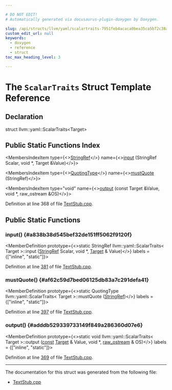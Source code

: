 ```yaml
---

# DO NOT EDIT!
# Automatically generated via docusaurus-plugin-doxygen by Doxygen.

slug: /api/structs/llvm/yaml/scalartraits-7951feb4acaca0bea35ca5b72c38a34c
custom_edit_url: null
keywords:
  - doxygen
  - reference
  - struct
toc_max_heading_level: 3

---
```





# The `ScalarTraits` Struct Template Reference

<DoxygenPage pluginConfig={pluginConfig}>



## Declaration

<CodeBlock>struct llvm::yaml::ScalarTraits&lt;Target&gt;</CodeBlock>

## Public Static Functions Index

<MembersIndex>

<MembersIndexItem
  type={<><a href="/docs/api/classes/llvm/stringref">StringRef</a></>}
  name={<><a href="#a838b38d545bef32de151ff5062f9120f">input</a> (StringRef Scalar, void &#42;, Target &amp;Value)</>}>
</MembersIndexItem>

<MembersIndexItem
  type={<><a href="/docs/api/namespaces/llvm/yaml/#a2e9b09c50b4fff3bad8cba23daef8757">QuotingType</a></>}
  name={<><a href="#af62c59d7bed06125db83a7c291defa41">mustQuote</a> (StringRef)</>}>
</MembersIndexItem>

<MembersIndexItem
  type="void"
  name={<><a href="#adddb529339733149f849a286360d07e6">output</a> (const Target &amp;Value, void &#42;, raw&#95;ostream &amp;OS)</>}>
</MembersIndexItem>

</MembersIndex>


Definition at line 368 of file <a href="/docs/api/files/lib/lib/textapi/textstub-cpp">TextStub.cpp</a>.

<SectionDefinition>

## Public Static Functions

### input() {#a838b38d545bef32de151ff5062f9120f}

<MemberDefinition
  prototype={<>static StringRef llvm::yaml::ScalarTraits&lt; Target &gt;::input (<a href="/docs/api/classes/llvm/stringref">StringRef</a> Scalar, void &#42;, <a href="/docs/api/classes/llvm/target">Target</a> &amp; Value)</>}
  labels = {["inline", "static"]}>

Definition at line <a href="/docs/api/files/lib/lib/textapi/textstub-cpp/#l00381">381</a> of file <a href="/docs/api/files/lib/lib/textapi/textstub-cpp">TextStub.cpp</a>.
</MemberDefinition>

### mustQuote() {#af62c59d7bed06125db83a7c291defa41}

<MemberDefinition
  prototype={<>static QuotingType llvm::yaml::ScalarTraits&lt; Target &gt;::mustQuote (<a href="/docs/api/classes/llvm/stringref">StringRef</a>)</>}
  labels = {["inline", "static"]}>

Definition at line <a href="/docs/api/files/lib/lib/textapi/textstub-cpp/#l00397">397</a> of file <a href="/docs/api/files/lib/lib/textapi/textstub-cpp">TextStub.cpp</a>.
</MemberDefinition>

### output() {#adddb529339733149f849a286360d07e6}

<MemberDefinition
  prototype={<>static void llvm::yaml::ScalarTraits&lt; Target &gt;::output (<a href="/docs/api/files/lib/lib/target/lib/target/aarch64/aarch64promoteconstant-cpp/#a90f8350fecae261c25be85d38b451bff">const</a> <a href="/docs/api/classes/llvm/target">Target</a> &amp; Value, void &#42;, <a href="/docs/api/classes/llvm/raw-ostream">raw&#95;ostream</a> &amp; OS)</>}
  labels = {["inline", "static"]}>

Definition at line <a href="/docs/api/files/lib/lib/textapi/textstub-cpp/#l00369">369</a> of file <a href="/docs/api/files/lib/lib/textapi/textstub-cpp">TextStub.cpp</a>.
</MemberDefinition>

</SectionDefinition>

<hr/>

The documentation for this struct was generated from the following file:

<ul>
<li><a href="/docs/api/files/lib/lib/textapi/textstub-cpp">TextStub.cpp</a></li>
</ul>

</DoxygenPage>
